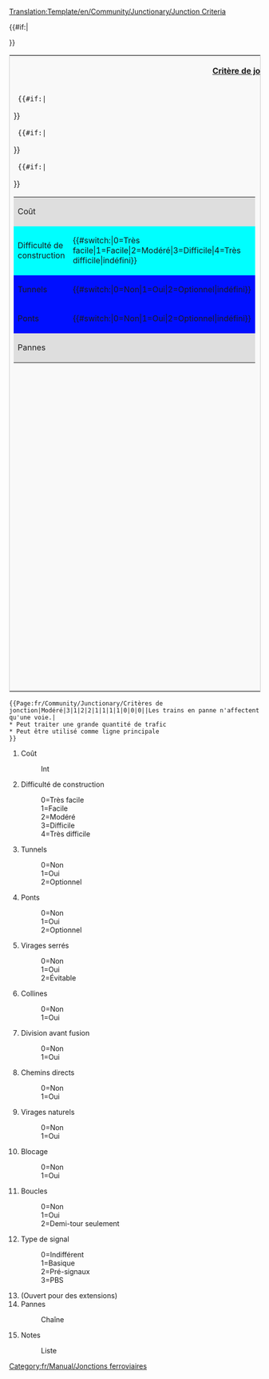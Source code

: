 <noinclude>[[Translation:Template/en/Community/Junctionary/Junction Criteria]]</noinclude><noinclude></noinclude><includeonly>
<table style='border: 1px solid #ccc;background-color: #f9f9f9;'>
<tr><th colspan='2'>[[fr/Community/Junctionary/Critères de jonction|Critère de jonction]]</th></tr>
<tr><td width='50%' valign='top'>
<table border='0' width='100%'>
  <tr bgcolor='#DEDEDE'><td>Coût</td><td>{{{1}}}</td></tr>
  {{#if:{{{2}}}|<tr bgcolor='#{{#switch:{{{2}}}|0=99FF99|1=CCFF99|2=FFFF99|3=FFCC99|4=FF9999|FFFFFF}}'>
  <td>Difficulté de construction</td><td>{{#switch:{{{2}}}|0=Très facile|1=Facile|2=Modéré|3=Difficile|4=Très difficile|indéfini}}</td></tr>}}
  {{#if:{{{3}}}|<tr bgcolor='#{{#switch:{{{3}}}|0=CCFFCC|1=FFCCCC|2=FFFFCC|FFFFFF}}'>
  <td>Tunnels</td><td>{{#switch:{{{3}}}|0=Non|1=Oui|2=Optionnel|indéfini}}</td></tr>}}
  {{#if:{{{4}}}|<tr bgcolor='#{{#switch:{{{4}}}|0=CCFFCC|1=FFCCCC|2=FFFFCC|FFFFFF}}'>
  <td>Ponts</td><td>{{#switch:{{{4}}}|0=Non|1=Oui|2=Optionnel|indéfini}}</td></tr>}}
  <tr bgcolor='#DEDEDE'><td colspan='2'>Pannes<br/>{{{14}}}</td></tr>
</table>
</td><td width='50%' valign='top'>
<table border='0' width='100%'>
  {{#if:{{{5}}}|<tr bgcolor='#{{#switch:{{{5}}}|0=CCFFCC|1=FFCCCC|2=FFFFCC|FFFFFF}}'>
  <td>Virages serrés</td><td>{{#switch:{{{5}}}|0=Non|1=Oui|2=Évitable|indéfini}}</td></tr>}}
  {{#if:{{{6}}}|<tr bgcolor='#{{#switch:{{{6}}}|0=CCFFCC|1=FFCCCC|FFFFFF}}'>
  <td>Collines</td><td>{{#switch:{{{6}}}|0=Non|1=Oui|indéfini}}</td></tr>}}
   {{#if:{{{7}}}|<tr bgcolor='#{{#switch:{{{7}}}|0=FFCCCC|1=CCFFCC|FFFFFF}}'>
  <td>Division avant fusion</td><td>{{#switch:{{{7}}}|0=Non|1=Oui|indéfini}}</td></tr>}}
  {{#if:{{{8}}}|<tr bgcolor='#{{#switch:{{{8}}}|0=FFCCCC|1=CCFFCC|FFFFFF}}'>
  <td>Chemins directs</td><td>{{#switch:{{{8}}}|0=Non|1=Oui|indéfini}}</td></tr>}}
  {{#if:{{{9}}}|<tr bgcolor='#{{#switch:{{{9}}}|0=FFCCCC|1=CCFFCC|FFFFFF}}'>
  <td>Virages naturels</td><td>{{#switch:{{{9}}}|0=Non|1=Oui|indéfini}}</td></tr>}}
  {{#if:{{{10}}}|<tr bgcolor='#{{#switch:{{{10}}}|0=CCFFCC|1=FFCCCC|FFFFFF}}'>
  <td>Blocage</td><td>{{#switch:{{{10}}}|0=Non|1=Oui|indéfini}}</td></tr>}}
  {{#if:{{{11}}}|<tr bgcolor='#{{#switch:{{{11}}}|0=CCFFCC|1=FFCCCC|2=CCFFCC|FFFFFF}}'>
  <td>Boucles</td><td>{{#switch:{{{11}}}|0=Non|1=Oui|2=Demi-tour seulement|indéfini}}</td></tr>}}
  {{#if:{{{12}}}|<tr bgcolor='#DEDEDE'><td>Type de signal</td>
  <td>{{#switch:{{{12}}}|0=Indifférent|1=Basique|2=Pré-signal|3=PBS|indéfini}}</td></tr>}}
</table>
</td></tr>
{{#if:{{{15}}}|<tr><td colspan='2'>{{{15}}}</td></tr>}}
</table>
</includeonly>
<noinclude>
{{Page:fr/Community/Junctionary/Critères de jonction|Modéré|3|1|2|2|1|1|1|1|0|0|0||Les trains en panne n'affectent qu'une voie.|
* Peut traiter une grande quantité de trafic
* Peut être utilisé comme ligne principale
}}
<pre>{{Page:fr/Community/Junctionary/Critères de jonction|Modéré|3|1|2|2|1|1|1|1|0|0|0||Les trains en panne n'affectent qu'une voie.|
* Peut traiter une grande quantité de trafic
* Peut être utilisé comme ligne principale
}}</pre>
#Coût
#:Int
#Difficulté de construction
#:0=Très facile
#:1=Facile
#:2=Modéré
#:3=Difficile
#:4=Très difficile
#Tunnels
#:0=Non
#:1=Oui
#:2=Optionnel
#Ponts
#:0=Non
#:1=Oui
#:2=Optionnel
#Virages serrés
#:0=Non
#:1=Oui
#:2=Évitable
#Collines
#:0=Non
#:1=Oui
#Division avant fusion
#:0=Non
#:1=Oui
#Chemins directs
#:0=Non
#:1=Oui
#Virages naturels
#:0=Non
#:1=Oui
#Blocage
#:0=Non
#:1=Oui
#Boucles
#:0=Non
#:1=Oui
#:2=Demi-tour seulement
#Type de signal
#:0=Indifférent
#:1=Basique
#:2=Pré-signaux
#:3=PBS
# (Ouvert pour des extensions)
#Pannes
#:Chaîne
#Notes
#:Liste

[[Category:fr/Manual/Jonctions ferroviaires]]
</noinclude>